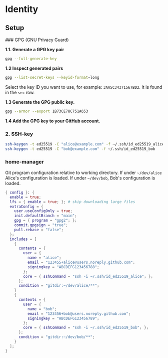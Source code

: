 # Identity

## Setup


 
<Steps>
###  GPG (GNU Privacy Guard)
 

**1.1. Generate a GPG key pair**

```sh
gpg --full-generate-key
```

**1.2 Inspect generated pairs**

```sh
gpg --list-secret-keys --keyid-format=long
```
Select the key ID you want to use, for example: `3AA5C34371567BD2`. It is found
in the `sec` row.

**1.3 Generate the GPG public key.**

```sh
gpg --armor --export 1B73CE78C751A653
```

**1.4 Add the GPG key to your GitHub account.**

### 2. SSH-key

```sh
ssh-keygen -t ed25519 -C "alice@example.com" -f ~/.ssh/id_ed25519_alice
ssh-keygen -t ed25519 -C "bob@example.com" -f ~/.ssh/id_ed25519_bob
```

### home-manager

Git program configuration relative to working directory. If under `~/dev/alice`
Alice's configuration is loaded. If under `~/dev/bob`, Bob's configuration
is loaded.

```nix
{ config }: {
  enable = true;
  lfs = { enable = true; }; # skip downloading large files
  extraConfig = {
    user.useConfigOnly = true;
    init.defaultBranch = "main";
    gpg = { program = "gpg2"; };
    commit.gpgsign = "true";
    pull.rebase = "false";
  };
  includes = [
    {
      contents = {
        user = {
          name = "alice";
          email = "123455+alice@users.noreply.github.com";
          signingkey = "ABCDEFG123456788";
        };
        core = { sshCommand = "ssh -i ~/.ssh/id_ed25519_alice"; };
      };
      condition = "gitdir:~/dev/alice/**";
    }
    {
      contents = {
        user = {
          name = "bob";
          email = "123456+bob@users.noreply.github.com";
          signingkey = "ABCDEFG123456789";
        };
        core = { sshCommand = "ssh -i ~/.ssh/id_ed25519_bob"; };
      };
      condition = "gitdir:~/dev/bob/**";
    }
  ];
}
```

</Steps>
